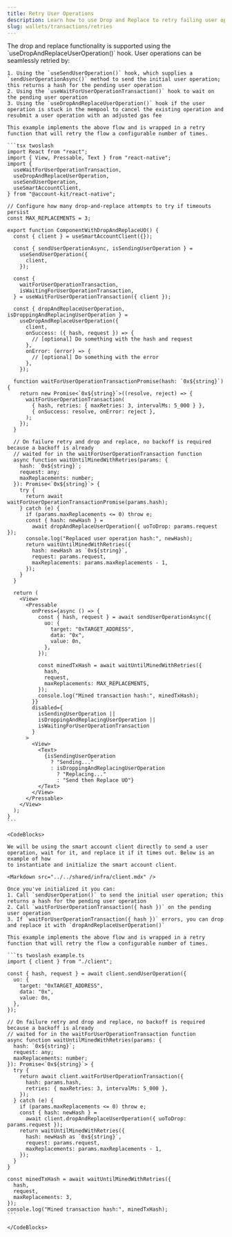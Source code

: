 ```yaml
---
title: Retry User Operations
description: Learn how to use Drop and Replace to retry failing user operations.
slug: wallets/transactions/retries
---
```


<Markdown src="../../shared/infra/drop-and-replace-description.mdx" />

<Tabs>
  <Tab title="React">
    The drop and replace functionality is supported using the `useDropAndReplaceUserOperation()` hook. User operations can be seamlessly retried by:

    1. Using the `useSendUserOperation()` hook, which supplies a `sendUserOperationAsync()` method to send the initial user operation; this returns a hash for the pending user operation
    2. Using the `useWaitForUserOperationTransaction()` hook to wait on the pending user operation
    3. Using the `useDropAndReplaceUserOperation()` hook if the user operation is stuck in the mempool to cancel the existing operation and resubmit a user operation with an adjusted gas fee

    This example implements the above flow and is wrapped in a retry function that will retry the flow a configurable number of times.

    ```tsx twoslash
    import React from "react";
    import { View, Pressable, Text } from "react-native";
    import {
      useWaitForUserOperationTransaction,
      useDropAndReplaceUserOperation,
      useSendUserOperation,
      useSmartAccountClient,
    } from "@account-kit/react-native";

    // Configure how many drop-and-replace attempts to try if timeouts persist
    const MAX_REPLACEMENTS = 3;

    export function ComponentWithDropAndReplaceUO() {
      const { client } = useSmartAccountClient({});

      const { sendUserOperationAsync, isSendingUserOperation } =
        useSendUserOperation({
          client,
        });

      const {
        waitForUserOperationTransaction,
        isWaitingForUserOperationTransaction,
      } = useWaitForUserOperationTransaction({ client });

      const { dropAndReplaceUserOperation, isDroppingAndReplacingUserOperation } =
        useDropAndReplaceUserOperation({
          client,
          onSuccess: ({ hash, request }) => {
            // [optional] Do something with the hash and request
          },
          onError: (error) => {
            // [optional] Do something with the error
          },
        });

      function waitForUserOperationTransactionPromise(hash: `0x${string}`) {
        return new Promise<`0x${string}`>((resolve, reject) => {
          waitForUserOperationTransaction(
            { hash, retries: { maxRetries: 3, intervalMs: 5_000 } },
            { onSuccess: resolve, onError: reject },
          );
        });
      }

      // On failure retry and drop and replace, no backoff is required because a backoff is already
      // waited for in the waitForUserOperationTransaction function
      async function waitUntilMinedWithRetries(params: {
        hash: `0x${string}`;
        request: any;
        maxReplacements: number;
      }): Promise<`0x${string}`> {
        try {
          return await waitForUserOperationTransactionPromise(params.hash);
        } catch (e) {
          if (params.maxReplacements <= 0) throw e;
          const { hash: newHash } =
            await dropAndReplaceUserOperation({ uoToDrop: params.request });
          console.log("Replaced user operation hash:", newHash);
          return waitUntilMinedWithRetries({
            hash: newHash as `0x${string}`,
            request: params.request,
            maxReplacements: params.maxReplacements - 1,
          });
        }
      }

      return (
        <View>
          <Pressable
            onPress={async () => {
              const { hash, request } = await sendUserOperationAsync({
                uo: {
                  target: "0xTARGET_ADDRESS",
                  data: "0x",
                  value: 0n,
                },
              });

              const minedTxHash = await waitUntilMinedWithRetries({
                hash,
                request,
                maxReplacements: MAX_REPLACEMENTS,
              });
              console.log("Mined transaction hash:", minedTxHash);
            }}
            disabled={
              isSendingUserOperation ||
              isDroppingAndReplacingUserOperation ||
              isWaitingForUserOperationTransaction
            }
          >
            <View>
              <Text>
                {isSendingUserOperation
                  ? "Sending..."
                  : isDroppingAndReplacingUserOperation
                    ? "Replacing..."
                    : "Send then Replace UO"}
              </Text>
            </View>
          </Pressable>
        </View>
      );
    }
    ```

  </Tab>
  <Tab title="JavaScript">

    <CodeBlocks>

    We will be using the smart account client directly to send a user operation, wait for it, and replace it if it times out. Below is an example of how
    to instantiate and initialize the smart account client.

    <Markdown src="../../shared/infra/client.mdx" />

    Once you've initialized it you can:
    1. Call `sendUserOperation()` to send the initial user operation; this returns a hash for the pending user operation
    2. Call `waitForUserOperationTransaction({ hash })` on the pending user operation
    3. If `waitForUserOperationTransaction({ hash })` errors, you can drop and replace it with `dropAndReplaceUserOperation()`

    This example implements the above flow and is wrapped in a retry function that will retry the flow a configurable number of times.

    ```ts twoslash example.ts
    import { client } from "./client";

    const { hash, request } = await client.sendUserOperation({
      uo: {
        target: "0xTARGET_ADDRESS",
        data: "0x",
        value: 0n,
      },
    });

    // On failure retry and drop and replace, no backoff is required because a backoff is already
    // waited for in the waitForUserOperationTransaction function
    async function waitUntilMinedWithRetries(params: {
      hash: `0x${string}`;
      request: any;
      maxReplacements: number;
    }): Promise<`0x${string}`> {
      try {
        return await client.waitForUserOperationTransaction({
          hash: params.hash,
          retries: { maxRetries: 3, intervalMs: 5_000 },
        });
      } catch (e) {
        if (params.maxReplacements <= 0) throw e;
        const { hash: newHash } =
          await client.dropAndReplaceUserOperation({ uoToDrop: params.request });
        return waitUntilMinedWithRetries({
          hash: newHash as `0x${string}`,
          request: params.request,
          maxReplacements: params.maxReplacements - 1,
        });
      }
    }

    const minedTxHash = await waitUntilMinedWithRetries({
      hash,
      request,
      maxReplacements: 3,
    });
    console.log("Mined transaction hash:", minedTxHash);
    ```

    </CodeBlocks>

  </Tab>
</Tabs>
